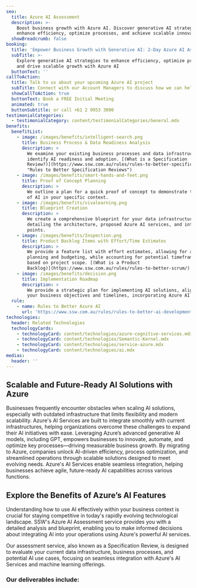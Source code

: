 ```yaml
---
seo:
  title: Azure AI Assessment
  description: >-
    Boost business growth with Azure AI. Discover generative AI strategies to
    enhance efficiency, optimize processes, and achieve scalable innovation.
  showBreadcrumb: false
booking:
  title: 'Empower Business Growth with Generative AI: 2-Day Azure AI Assessment'
  subTitle: >-
    Explore generative AI strategies to enhance efficiency, optimize processes,
    and drive scalable growth with Azure AI
  buttonText: ''
callToAction:
  title: Talk to us about your upcoming Azure AI project
  subTitle: Connect with our Account Managers to discuss how we can help.
  showCallToAction: true
  buttonText: Book a FREE Initial Meeting
  animated: true
  buttonSubtitle: or call +61 2 9953 3000
testimonialCategories:
  - testimonialCategory: content/testimonialCategories/General.mdx
benefits:
  benefitList:
    - image: /images/benefits/intelligent-search.png
      title: Business Process & Data Readiness Analysis
      description: >
        We examine your existing business processes and data infrastructure to
        identify AI readiness and adoption. [(What is a Specification
        Review?)](https://www.ssw.com.au/rules/rules-to-better-specification-reviews/
        "Rules to Better Specification Reviews")
    - image: /images/benefits/smart-hands-and-feet.png
      title: Proof of Concept Planning
      description: >
        We outline a plan for a quick proof of concept to demonstrate the value
        of AI in your specific context.
    - image: /images/benefits/vivalearning.png
      title: Blueprint Creation
      description: >
        We create a comprehensive blueprint for your data infrastructure,
        detailing the architecture, proposed Azure AI services, and integration
        points.
    - image: /images/benefits/Inspection.png
      title: Product Backlog Items with Effort/Time Estimates
      description: >
        We provide a feature list with effort estimates, allowing for accurate
        planning and budgeting, while accounting for potential timeframe changes
        based on project scope. [(What is a Product
        Backlog)](https://www.ssw.com.au/rules/rules-to-better-scrum/)
    - image: /images/benefits/decision.png
      title: Implementation Roadmap
      description: >
        We provide a strategic plan for implementing AI solutions, aligned with
        your business objectives and timelines, incorporating Azure AI services.
  rule:
    - name: Rules to Better Azure AI
      url: 'https://www.ssw.com.au/rules/rules-to-better-ai-development/'
technologies:
  header: Related Technologies
  technologyCards:
    - technologyCard: content/technologies/azure-cognitive-services.mdx
    - technologyCard: content/technologies/Semantic-Kernel.mdx
    - technologyCard: content/technologies/service-azure.mdx
    - technologyCard: content/technologies/ai.mdx
medias:
  header: ''
---
```


## Scalable and Future-Ready AI Solutions with Azure

Businesses frequently encounter obstacles when scaling AI solutions, especially with outdated infrastructure that limits flexibility and modern scalability. Azure's AI Services are built to integrate smoothly with current infrastructures, helping organizations overcome these challenges to expand their AI initiatives with ease. Leveraging Azure’s advanced generative AI models, including GPT, empowers businesses to innovate, automate, and optimize key processes—driving measurable business growth. By migrating to Azure, companies unlock AI-driven efficiency, process optimization, and streamlined operations through scalable solutions designed to meet evolving needs. Azure's AI Services enable seamless integration, helping businesses achieve agile, future-ready AI capabilities across various functions.

## Explore the Benefits of Azure’s AI Features

Understanding how to use AI effectively within your business context is crucial for staying competitive in today's rapidly evolving technological landscape. SSW's Azure AI Assessment service provides you with a detailed analysis and blueprint, enabling you to make informed decisions about integrating AI into your operations using Azure's powerful AI services.

Our assessment service, also known as a Specification Review, is designed to evaluate your current data infrastructure, business processes, and potential AI use cases, focusing on seamless integration with Azure's AI Services and machine learning offerings.

<VideoEmbed url="https://www.youtube.com/watch?v=-p1XoBWolLQ" caption="The Benefits of Microsoft Azure | William Liebenberg" duration="2 mins" removeMargin={false} />

### Our deliverables include:

